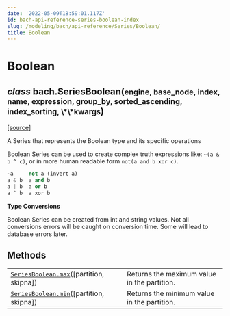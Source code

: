 ```yaml
---
date: '2022-05-09T18:59:01.117Z'
id: bach-api-reference-series-boolean-index
slug: /modeling/bach/api-reference/Series/Boolean/
title: Boolean
---
```


# Boolean

<div className="class">

<h2 className="signature-class"><span className="type-annotation"><em>class</em></span> <span className="additional-name">bach.</span><span className="name">SeriesBoolean(</span><small className="parameter-list"><span className="parameter" id="engine">engine</span>, <span className="parameter" id="base_node">base_node</span>, <span className="parameter" id="index">index</span>, <span className="parameter" id="name">name</span>, <span className="parameter" id="expression">expression</span>, <span className="parameter" id="group_by">group_by</span>, <span className="parameter" id="sorted_ascending">sorted_ascending</span>, <span className="parameter" id="index_sorting">index_sorting</span>, <span className="parameter" id="**">\*\*kwargs</span></small>)</h2>


&#8203;<span className="view-source">[[source]](https://github.com/objectiv/objectiv-analytics/blob/main/bach/bach/series/series_boolean.py)</span>

<div className="content">

A Series that represents the Boolean type and its specific operations

Boolean Series can be used to create complex truth expressions like:
`~(a & b ^ c)`, or in more human readable form `not(a and b xor c)`.

```python
~a     not a (invert a)
a & b  a and b
a | b  a or b
a ^ b  a xor b
```

**Type Conversions**

Boolean Series can be created from int and string values. Not all conversions errors will be caught on
conversion time. Some will lead to database errors later.


</div>


</div>

## Methods

<div className="table-autosummary">

|                                                   |                                                                                                                                                                                                     |
| ------------------------------------------------- | -------------------------------------------------------------------------------------------------------------------------------------------------------------------------------------------------- |
| [`SeriesBoolean.max`](/modeling/bach/api-reference/Series/Boolean/bach.SeriesBoolean.max.mdx)([partition, skipna])            | Returns the maximum value in the partition.                                                                                                                                                         |
| [`SeriesBoolean.min`](/modeling/bach/api-reference/Series/Boolean/bach.SeriesBoolean.min.mdx)([partition, skipna])            | Returns the minimum value in the partition.                                                                                                                                                         |


</div>
